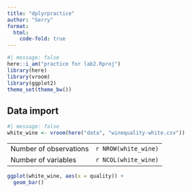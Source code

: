 ```yaml
---
title: "dplyrpractice"
author: "Serry"
format:
  html:
    code-fold: true
---
```


```r
#| message: false
here::i_am("practice for lab2.Rproj")
library(here)
library(vroom)
library(ggplot2)
theme_set(theme_bw())
```

## Data import

```r
#| message: false
white_wine <- vroom(here("data", "winequality-white.csv"))
```

|                        |                      |
|------------------------|----------------------|
| Number of observations | `r NROW(white_wine)` |
| Number of variables    | `r NCOL(white_wine)` |

```r
ggplot(white_wine, aes(x = quality)) +
  geom_bar()
```